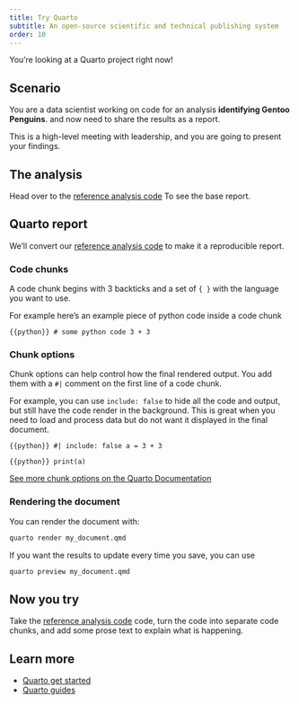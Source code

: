 ```yaml
---
title: Try Quarto
subtitle: An open-source scientific and technical publishing system
order: 10
---
```



You're looking at a Quarto project right now!

## Scenario

You are a data scientist working on code for an analysis **identifying Gentoo Penguins**.
and now need to share the results as a report.

This is a high-level meeting with leadership,
and you are going to present your findings.

## The analysis

Head over to the
[reference analysis code](reference_analysis_code.qmd)
To see the base report.

## Quarto report

We'll convert our
[reference analysis code](reference_analysis_code.qmd)
to make it a reproducible report.

### Code chunks

A code chunk begins with 3 backticks and a set of `{ }` with the language you want to use.

For example here's an example piece of python code inside a code chunk

```{{python}}
# some python code
3 + 3
```

### Chunk options

Chunk options can help control how the final rendered output.
You add them with a `#|` comment on the first line of a code chunk.

For example, you can use `include: false` to hide all the code and output,
but still have the code render in the background.
This is great when you need to load and process data but do not want it displayed in the final document.

```{{python}}
#| include: false
a = 3 + 3
```

```{{python}}
print(a)
```

[See more chunk options on the Quarto Documentation](https://quarto.org/docs/computations/execution-options.html){target="_blank"}

### Rendering the document

You can render the document with:

```bash
quarto render my_document.qmd
```

If you want the results to update every time you save,
you can use

```bash
quarto preview my_document.qmd
```

## Now you try

Take the
[reference analysis code](reference_analysis_code.qmd)
code, turn the code into separate code chunks,
and add some prose text to explain what is happening.


## Learn more

- [Quarto get started](https://quarto.org/docs/get-started/)
- [Quarto guides](https://quarto.org/docs/guide/)
